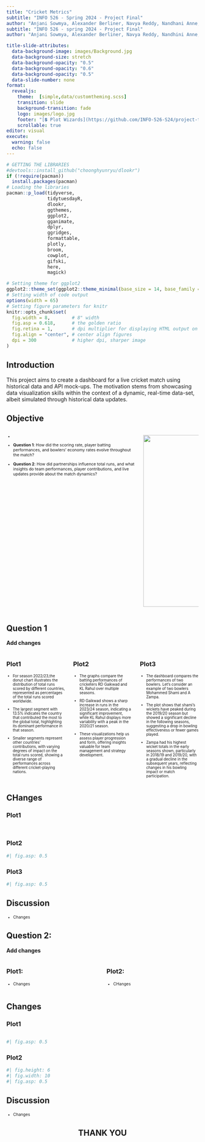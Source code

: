 ```yaml
---
title: "Cricket Metrics"
subtitle: "INFO 526 - Spring 2024 - Project Final"
author: "Anjani Sowmya, Alexander Berliner, Navya Reddy, Nandhani Anne, Srinivasan Poonkundran, Tejas Bhawari, Mohit Rakesh Taparia"
subtitle: "INFO 526 - spring 2024 - Project Final"
author: "Anjani Sowmya, Alexander Berliner, Navya Reddy, Nandhini Anne, Srinivasan Poonkundran, Tejas Bhawari, Mohit Taparia"

title-slide-attributes:
  data-background-image: images/Background.jpg
  data-background-size: stretch
  data-background-opacity: "0.5"
  data-background-opacity: "0.6"
  data-background-opacity: "0.5"
  data-slide-number: none
format:
  revealjs:
    theme:  [simple,data/customtheming.scss]
    transition: slide
    background-transition: fade
    logo: images/logo.jpg
    footer: "[💲 Plot Wizards](https://github.com/INFO-526-S24/project-final-PlotWizards/)"
    scrollable: true
editor: visual
execute:
  warning: false
  echo: false
---
```


```r
# GETTING THE LIBRARIES
#devtools::install_github("choonghyunryu/dlookr")
if (!require(pacman))
  install.packages(pacman)
# Loading the libraries
pacman::p_load(tidyverse,
               tidytuesdayR,
               dlookr,
               ggthemes,
               ggplot2,
               gganimate,
               dplyr,
               ggridges,
               formattable,
               plotly,
               broom,
               cowplot,
               gifski,
               here,
               magick)
```

```r
# Setting theme for ggplot2
ggplot2::theme_set(ggplot2::theme_minimal(base_size = 14, base_family = "sans"))
# Setting width of code output
options(width = 65)
# Setting figure parameters for knitr
knitr::opts_chunk$set(
  fig.width = 8,        # 8" width
  fig.asp = 0.618,      # the golden ratio
  fig.retina = 1,       # dpi multiplier for displaying HTML output on retina
  fig.align = "center", # center align figures
  dpi = 300             # higher dpi, sharper image
)
```

## Introduction {.smaller auto-animate="true"}

::: incremental
This project aims to create a dashboard for a live cricket match using historical data and API mock-ups. The motivation stems from showcasing data visualization skills within the context of a dynamic, real-time data-set, albeit simulated through historical data updates.
:::

## Objective {auto-animate="true"}

::: columns
::: {.column width="70%"}
::: {style="font-size: 75%;"}
-   

-   **Question 1**: How did the scoring rate, player batting performances, and bowlers' economy rates evolve throughout the match?

-   **Question 2**: How did partnerships influence total runs, and what insights do team performances, player contributions, and live updates provide about the match dynamics?
:::
:::

::: {.column width="30%"}
![](images/king.jpg){fig-align="right" height="450" width="450"}
:::
:::

## Question 1 {.smaller}

**Add changes**

::: incremental
::: columns
::: {.column width="30%"}
### Plot1

::: {style="font-size: 70%;"}
-   For season 2022/23,the donut chart illustrates the distribution of total runs scored by different countries, represented as percentages of the total runs scored worldwide.

-   The largest segment with 13.5% indicates the country that contributed the most to the global total, highlighting its dominant performance in that season.

-   Smaller segments represent other countries' contributions, with varying degrees of impact on the total runs scored, showing a diverse range of performances across different cricket-playing nations.
:::
:::

::: {.column width="30%"}
### Plot2

::: {style="font-size: 70%;"}
-   The graphs compare the batting performances of cricketers RD Gaikwad and KL Rahul over multiple seasons.

-   RD Gaikwad shows a sharp increase in runs in the 2023/24 season, indicating a significant improvement, while KL Rahul displays more variability with a peak in the 2020/21 season.

-   These visualizations help us assess player progression and form, offering insights valuable for team management and strategy development.
:::
:::

::: {.column width="30%"}
### Plot3

::: {style="font-size: 70%;"}
-   The dashboard compares the performances of two bowlers. Let's consider an example of two bowlers Mohammed Shami and A Zampa.

-   The plot shows that shami's wickets have peaked during the 2019/20 season but showed a significant decline in the following seasons, suggesting a drop in bowling effectiveness or fewer games played.

-   Zampa had his highest wicket totals in the early seasons shown, particularly in 2018/19 and 2019/20, with a gradual decline in the subsequent years, reflecting changes in his bowling impact or match participation.
:::
:::
:::
:::

## CHanges

::: panel-tabset
### Plot1 {.smaller}

```r
```

```r
```

### Plot2 {.smaller}

```r
#| fig.asp: 0.5
```

### Plot3 {.smaller}

```r
#| fig.asp: 0.5
```
:::

## Discussion

::: {style="font-size: 75%;"}
-   Changes
:::

## Question 2: {.smaller}

**Add changes**

::: incremental
::: columns
::: {.column width="50%"}
### Plot1:

::: {style="font-size: 75%;"}
-   Changes
:::
:::

::: {.column width="50%"}
### Plot2:

::: {style="font-size: 75%;"}
-   CHanges
:::
:::
:::
:::

## Changes {.smaller}

::: panel-tabset
### Plot1

```r
```

```r
#| fig.asp: 0.5
```

### Plot2

```r
#| fig.height: 6
#| fig.width: 10
#| fig.asp: 0.5
```
:::

## Discussion

::: {style="font-size: 75%;"}
-   Changes
:::

::: {style="text-align: center;"}
# THANK YOU
:::